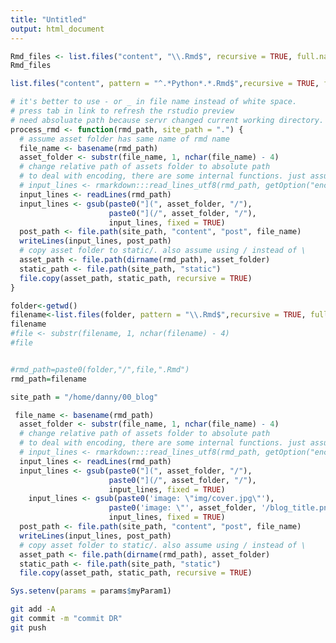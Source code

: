 ```yaml
---
title: "Untitled"
output: html_document
---
```


```r
Rmd_files <- list.files("content", "\\.Rmd$", recursive = TRUE, full.names = TRUE)
Rmd_files
```

```r
list.files("content", pattern = "^.*Python*.*.Rmd$",recursive = TRUE, full.names = TRUE)
```

```r
# it's better to use - or _ in file name instead of white space.
# press tab in link to refresh the rstudio preview
# need absoluate path because servr changed current working directory.
process_rmd <- function(rmd_path, site_path = ".") {
  # assume asset folder has same name of rmd name
  file_name <- basename(rmd_path)
  asset_folder <- substr(file_name, 1, nchar(file_name) - 4)
  # change relative path of assets folder to absolute path
  # to deal with encoding, there are some internal functions. just assume utf 8 here.
  # input_lines <- rmarkdown:::read_lines_utf8(rmd_path, getOption("encoding"))
  input_lines <- readLines(rmd_path)
  input_lines <- gsub(paste0("](", asset_folder, "/"), 
                      paste0("](/", asset_folder, "/"),
                      input_lines, fixed = TRUE)
  post_path <- file.path(site_path, "content", "post", file_name)
  writeLines(input_lines, post_path)
  # copy asset folder to static/. also assume using / instead of \
  asset_path <- file.path(dirname(rmd_path), asset_folder)
  static_path <- file.path(site_path, "static")
  file.copy(asset_path, static_path, recursive = TRUE)
}
```

```r
folder<-getwd()
filename<-list.files(folder, pattern = "\\.Rmd$",recursive = TRUE, full.names = TRUE)[1]
filename
#file <- substr(filename, 1, nchar(filename) - 4)
#file


#rmd_path=paste0(folder,"/",file,".Rmd")
rmd_path=filename

site_path = "/home/danny/00_blog"

 file_name <- basename(rmd_path)
  asset_folder <- substr(file_name, 1, nchar(file_name) - 4)
  # change relative path of assets folder to absolute path
  # to deal with encoding, there are some internal functions. just assume utf 8 here.
  # input_lines <- rmarkdown:::read_lines_utf8(rmd_path, getOption("encoding"))
  input_lines <- readLines(rmd_path)
  input_lines <- gsub(paste0("](", asset_folder, "/"), 
                      paste0("](/", asset_folder, "/"),
                      input_lines, fixed = TRUE)
    input_lines <- gsub(paste0('image: \"img/cover.jpg\"'), 
                      paste0('image: \"', asset_folder, '/blog_title.png"'),
                      input_lines, fixed = TRUE)
  post_path <- file.path(site_path, "content", "post", file_name)
  writeLines(input_lines, post_path)
  # copy asset folder to static/. also assume using / instead of \
  asset_path <- file.path(dirname(rmd_path), asset_folder)
  static_path <- file.path(site_path, "static")
  file.copy(asset_path, static_path, recursive = TRUE)
```
```r
Sys.setenv(params = params$myParam1)
```



```bash
git add -A
git commit -m "commit DR"
git push
```


